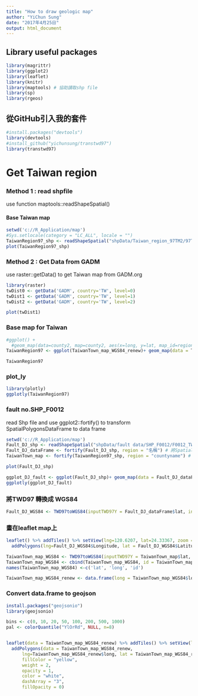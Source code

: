 ```yaml
---
title: "How to draw geologic map"
author: "YiChun Sung"
date: "2017年4月25日"
output: html_document
---
```


## Library useful packages

```r

library(magrittr)
library(ggplot2)
library(leaflet)
library(knitr)
library(maptools) # 協助讀取shp file
library(sp)
library(rgeos) 

```


## 從GitHub引入我的套件

```r
#install.packages("devtools")
library(devtools)
#install_github("yichunsung/transtwd97")
library(transtwd97)

```


# Get Taiwan region

### Method 1 : read shpfile

use function maptools::readShapeSpatial()

#### Base Taiwan map
```r
setwd('c://R_Application/map')
#Sys.setlocale(category = "LC_ALL", locale = "")
TaiwanRegion97_shp <- readShapeSpatial("shpData/Taiwan_region_97TM2/97TM2.shp")
plot(TaiwanRegion97_shp)


```

### Method 2 : Get Data from GADM 

use raster::getData() to get Taiwan map from GADM.org
```r
library(raster)
twDist0 <- getData('GADM', country='TW', level=0)
twDist1 <- getData('GADM', country='TW', level=1)
twDist2 <- getData('GADM', country='TW', level=2)

plot(twDist1)
```

### Base map for Taiwan

```r
#ggplot() +
  #geom_map(data=county2, map=county2, aes(x=long, y=lat, map_id=region), col="white", fill="grey")
TaiwanRegion97 <- ggplot(TaiwanTown_map_WGS84_renew)+ geom_map(data = TaiwanTown_map_WGS84_renew, aes(map_id = id), col="black", fill="yellow", map = TaiwanTown_map_WGS84_renew) + expand_limits(x = TaiwanTown_map_WGS84_renew$long, y = TaiwanTown_map_WGS84_renew$lat)

TaiwanRegion97
```
### plot_ly

```r
library(plotly)
ggplotly(TaiwanRegion97)

```

### fault no.SHP_F0012

read Shp file and use ggplot2::fortify() to transform SpatialPolygonsDataFrame to data frame

```r
setwd('c://R_Application/map')
Fault_DJ_shp <- readShapeSpatial("shpData/fault data/SHP_F0012/F0012_TWD97.shp") # 大甲斷層
Fault_DJ_dataFrame <- fortify(Fault_DJ_shp, region = "名稱") # 將SpatialPolygonsDataFrame 轉成Data.Frame (package 來源: ggplot2)
TaiwanTown_map <- fortify(TaiwanRegion97_shp, region = "countyname") # 將SpatialPolygonsDataFrame 轉成Data.Frame (package 來源: ggplot2)
```

```r
plot(Fault_DJ_shp)

```

```r

ggplot_DJ_fault <- ggplot(Fault_DJ_shp)+ geom_map(data = Fault_DJ_dataFrame, aes(map_id = id), col="white", fill="grey", map = Fault_DJ_dataFrame) + expand_limits(x = Fault_DJ_dataFrame$long, y = Fault_DJ_dataFrame$lat)
ggplotly(ggplot_DJ_fault)

```

### 將TWD97 轉換成 WGS84


```r

Fault_DJ_WGS84 <- TWD97toWGS84(inputTWD97Y = Fault_DJ_dataFrame$lat, inputTWD97X = Fault_DJ_dataFrame$long)

```

### 畫在leaflet map上

```r
leaflet() %>% addTiles() %>% setView(lng=120.6207, lat=24.33367, zoom = 10) %>%
  addPolygons(lng=Fault_DJ_WGS84$Longitude, lat = Fault_DJ_WGS84$Latitude)

```



```r

TaiwanTown_map_WGS84 <- TWD97toWGS84(inputTWD97Y = TaiwanTown_map$lat, inputTWD97X = TaiwanTown_map$long)
TaiwanTown_map_WGS84 <- cbind(TaiwanTown_map_WGS84, id = TaiwanTown_map$id) 
names(TaiwanTown_map_WGS84) <-c('lat', 'long', 'id')

TaiwanTown_map_WGS84_renew <- data.frame(long = TaiwanTown_map_WGS84$long, lat = TaiwanTown_map_WGS84$lat, order =TaiwanTown_map$order, hole = TaiwanTown_map$hole, piece = TaiwanTown_map$piece, id = TaiwanTown_map$id, group = TaiwanTown_map$group)

```


### Convert data.frame to geojson
```r

install.packages("geojsonio")
library(geojsonio)


```


```r
bins <- c(0, 10, 20, 50, 100, 200, 500, 1000)
pal <- colorQuantile("YlOrRd", NULL, n=8)


leaflet(data = TaiwanTown_map_WGS84_renew) %>% addTiles() %>% setView(lng=120.6207, lat=24.33367, zoom = 10) %>%
  addPolygons(data = TaiwanTown_map_WGS84_renew,
      lng=TaiwanTown_map_WGS84_renew$long, lat = TaiwanTown_map_WGS84_renew$lat,
      fillColor = "yellow",
      weight = 2,
      opacity = 1,
      color = "white",
      dashArray = "3",
      fillOpacity = 0)


```

